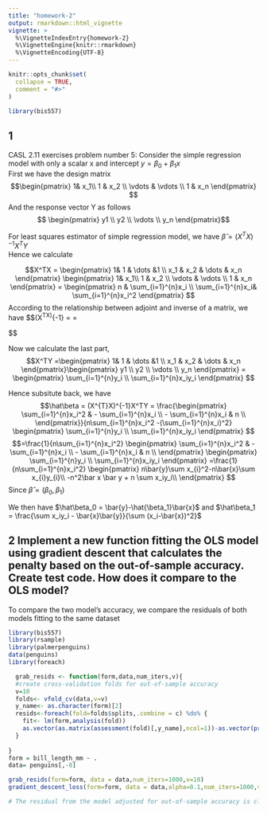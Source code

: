 ```yaml
---
title: "homework-2"
output: rmarkdown::html_vignette
vignette: >
  %\VignetteIndexEntry{homework-2}
  %\VignetteEngine{knitr::rmarkdown}
  %\VignetteEncoding{UTF-8}
---
```


```r
knitr::opts_chunk$set(
  collapse = TRUE,
  comment = "#>"
)
```

```r
library(bis557)
```
## 1 
CASL 2.11 exercises problem number 5: 
Consider the simple regression model with only a scalar x and intercept $y= \beta_0+ \beta_1x$ <br/>
First we have the design matrix <br/>
$$\begin{pmatrix}
1&  x_1\\ 1 & x_2 \\ \vdots & \vdots \\ 1 & x_n
\end{pmatrix}
$$
And the response vector Y as follows 
$$ \begin{pmatrix}
 y1 \\ y2 \\ \vdots \\ y_n 
\end{pmatrix}$$

For least squares estimator of simple regression model,
we have 
$\hat\beta = (X^{T}X)^{-1}X^TY$ <br/>
Hence we calculate

$$X^TX = \begin{pmatrix}
1&  1 & \dots &1 \\ x_1 & x_2 & \dots & x_n 
\end{pmatrix}
\begin{pmatrix}
1&  x_1\\ 1 & x_2 \\ \vdots & \vdots \\ 1 & x_n
\end{pmatrix} =  \begin{pmatrix}
n & \sum_{i=1}^{n}x_i \\ 
 \sum_{i=1}^{n}x_i& \sum_{i=1}^{n}x_i^2 
\end{pmatrix}
$$
According to the relationship between adjoint and inverse of a matrix, 
we have 
$$(X^TX)^{-1} = \frac{adj(X^TX)}{|X^TX|} = 
\frac{\begin{pmatrix}
\sum_{i=1}^{n}x_i^2  & - \sum_{i=1}^{n}x_i  \\
- \sum_{i=1}^{n}x_i  & n \\
\end{pmatrix}}{n\sum_{i=1}^{n}x_i^2 -(\sum_{i=1}^{n}x_i)^2}

$$

Now we calculate the last part, 
$$X^TY =\begin{pmatrix}
1&  1 & \dots &1 \\ x_1 & x_2 & \dots & x_n 
\end{pmatrix}\begin{pmatrix}
 y1 \\ y2 \\ \vdots \\ y_n 
\end{pmatrix} = \begin{pmatrix} 
\sum_{i=1}^{n}y_i \\ \sum_{i=1}^{n}x_iy_i
\end{pmatrix} $$

Hence subsitute back, we have 
$$\hat\beta = (X^{T}X)^{-1}X^TY =
\frac{\begin{pmatrix}
\sum_{i=1}^{n}x_i^2  & - \sum_{i=1}^{n}x_i  \\
- \sum_{i=1}^{n}x_i  & n \\
\end{pmatrix}}{n\sum_{i=1}^{n}x_i^2 -(\sum_{i=1}^{n}x_i)^2} \begin{pmatrix} 
\sum_{i=1}^{n}y_i \\ \sum_{i=1}^{n}x_iy_i
\end{pmatrix} 
$$ 
$$=\frac{1}{n\sum_{i=1}^{n}x_i^2}
\begin{pmatrix}
\sum_{i=1}^{n}x_i^2  & - \sum_{i=1}^{n}x_i  \\
- \sum_{i=1}^{n}x_i  & n \\
\end{pmatrix}
\begin{pmatrix} 
\sum_{i=1}^{n}y_i \\ \sum_{i=1}^{n}x_iy_i
\end{pmatrix} 
=\frac{1}{n\sum_{i=1}^{n}x_i^2} 
\begin{pmatrix}
n\bar{y}\sum x_{i}^2-n\bar{x}\sum x_{i}y_{i}\\
-n^2\bar x \bar y + n \sum x_iy_i\\
\end{pmatrix}
$$
Since $\hat{\beta} = (\beta_0,\beta_1)$

We then have $\hat\beta_0 = \bar{y}-\hat{\beta_1}\bar{x}$
and $\hat\beta_1 = \frac{\sum x_iy_i - \bar{x}\bar{y}}{\sum (x_i-\bar{x})^2}$

## 2 Implement a new function fitting the OLS model using gradient descent that calculates the penalty based on the out-of-sample accuracy. Create test code. How does it compare to the OLS model? 

To compare the two model's accuracy, we compare the residuals of both models fitting to the same dataset

```r
library(bis557)
library(rsample)
library(palmerpenguins)
data(penguins)
library(foreach)

  grab_resids <- function(form,data,num_iters,v){
  #create cross-validation folds for out-of-sample accuracy
  v=10
  folds<- vfold_cv(data,v=v)
  y_name<- as.character(form)[2]
  resids<-foreach(fold=folds$splits,.combine = c) %do% {
    fit<- lm(form,analysis(fold))
    as.vector(as.matrix(assessment(fold)[,y_name],ncol=1))-as.vector(predict(fit,assessment(fold)))
  }
  
}
form = bill_length_mm ~ .
data= penguins[,-8]

grab_resids(form=form, data = data,num_iters=1000,v=10)  
gradient_descent_loss(form=form, data = data,alpha=0.1,num_iters=1000,v=10)

# The residual from the model adjusted for out-of-sample accuracy is close to that of the OLS gradient descent model, our model works well.
```
